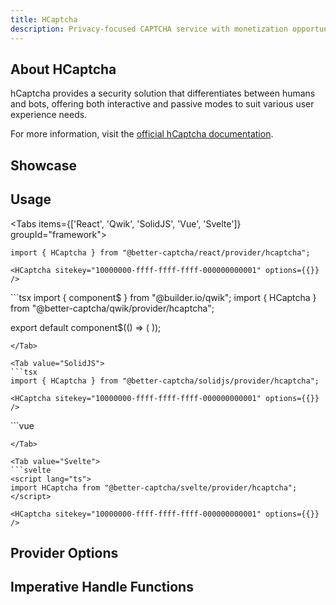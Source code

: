 ```yaml
---
title: HCaptcha
description: Privacy-focused CAPTCHA service with monetization opportunities
---
```



## About HCaptcha

hCaptcha provides a security solution that differentiates between humans and bots, offering both interactive and passive modes to suit various user experience needs.

For more information, visit the [official hCaptcha documentation](https://docs.hcaptcha.com/).

## Showcase
<HCaptchaPlayground />

## Usage

<Tabs items={['React', 'Qwik', 'SolidJS', 'Vue', 'Svelte']} groupId="framework">
  <Tab value="React">
  ```tsx
  import { HCaptcha } from "@better-captcha/react/provider/hcaptcha";

  <HCaptcha sitekey="10000000-ffff-ffff-ffff-000000000001" options={{}} />
  ```
  </Tab>
  
  <Tab value="Qwik">
  ```tsx
  import { component$ } from "@builder.io/qwik";
  import { HCaptcha } from "@better-captcha/qwik/provider/hcaptcha";

  export default component$(() => (
    <HCaptcha sitekey="10000000-ffff-ffff-ffff-000000000001" options={{}} />
  ));
  ```
  </Tab>
  
  <Tab value="SolidJS">
  ```tsx
  import { HCaptcha } from "@better-captcha/solidjs/provider/hcaptcha";

  <HCaptcha sitekey="10000000-ffff-ffff-ffff-000000000001" options={{}} />
  ```
  </Tab>

  <Tab value="Vue">
  ```vue
  <template>
    <HCaptcha
      sitekey="10000000-ffff-ffff-ffff-000000000001"
      :options="{ theme: 'dark' }"
    />
  </template>

  <script setup lang="ts">
  import { HCaptcha } from "@better-captcha/vue/provider/hcaptcha";
  </script>
  ```
  </Tab>

  <Tab value="Svelte">
  ```svelte
  <script lang="ts">
  import HCaptcha from "@better-captcha/svelte/provider/hcaptcha";
  </script>

  <HCaptcha sitekey="10000000-ffff-ffff-ffff-000000000001" options={{}} />
  ```
  </Tab>
</Tabs>

## Provider Options
<AutoTypeTable path="../../packages/core/src/providers/hcaptcha/types.d.ts" name="RenderParameters" />

## Imperative Handle Functions
<AutoTypeTable path="../../packages/core/src/providers/hcaptcha/provider.ts" name="HCaptchaHandle" />
